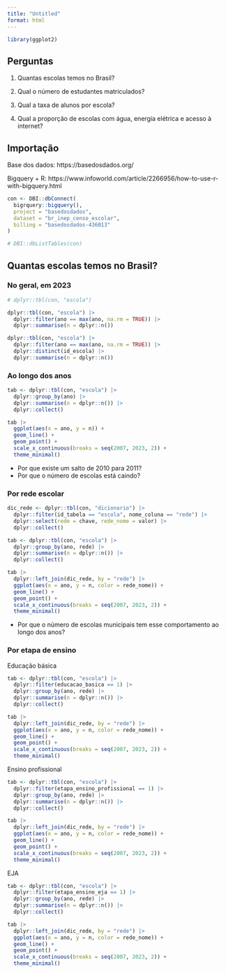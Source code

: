 ```yaml
---
title: "Untitled"
format: html
---
```


```r
library(ggplot2)
```

## Perguntas

1. Quantas escolas temos no Brasil?

2. Qual o número de estudantes matriculados?

3. Qual a taxa de alunos por escola?

4. Qual a proporção de escolas com água, energia elétrica e acesso à internet? 

## Importação

Base dos dados: https://basedosdados.org/

Bigquery + R: https://www.infoworld.com/article/2266956/how-to-use-r-with-bigquery.html


```r
con <- DBI::dbConnect(
  bigrquery::bigquery(),
  project = "basedosdados",
  dataset = "br_inep_censo_escolar",
  billing = "basedosdados-436013"
)

# DBI::dbListTables(con)
```

## Quantas escolas temos no Brasil?

### No geral, em 2023

```r
# dplyr::tbl(con, "escola")

dplyr::tbl(con, "escola") |>
  dplyr::filter(ano == max(ano, na.rm = TRUE)) |>
  dplyr::summarise(n = dplyr::n())

dplyr::tbl(con, "escola") |>
  dplyr::filter(ano == max(ano, na.rm = TRUE)) |>
  dplyr::distinct(id_escola) |>
  dplyr::summarise(n = dplyr::n())
```

### Ao longo dos anos

```r
tab <- dplyr::tbl(con, "escola") |>
  dplyr::group_by(ano) |>
  dplyr::summarise(n = dplyr::n()) |>
  dplyr::collect()

tab |>
  ggplot(aes(x = ano, y = n)) +
  geom_line() +
  geom_point() +
  scale_x_continuous(breaks = seq(2007, 2023, 2)) +
  theme_minimal()
```

- Por que existe um salto de 2010 para 2011?
- Por que o número de escolas está caindo?

### Por rede escolar

```r
dic_rede <- dplyr::tbl(con, "dicionario") |> 
  dplyr::filter(id_tabela == "escola", nome_coluna == "rede") |> 
  dplyr::select(rede = chave, rede_nome = valor) |> 
  dplyr::collect()
```

```r
tab <- dplyr::tbl(con, "escola") |>
  dplyr::group_by(ano, rede) |>
  dplyr::summarise(n = dplyr::n()) |>
  dplyr::collect()

tab |> 
  dplyr::left_join(dic_rede, by = "rede") |> 
  ggplot(aes(x = ano, y = n, color = rede_nome)) +
  geom_line() +
  geom_point() +
  scale_x_continuous(breaks = seq(2007, 2023, 2)) +
  theme_minimal()
```

- Por que o número de escolas municipais tem esse comportamento ao longo dos anos?

### Por etapa de ensino

Educação básica

```r
tab <- dplyr::tbl(con, "escola") |>
  dplyr::filter(educacao_basica == 1) |> 
  dplyr::group_by(ano, rede) |>
  dplyr::summarise(n = dplyr::n()) |>
  dplyr::collect()

tab |> 
  dplyr::left_join(dic_rede, by = "rede") |> 
  ggplot(aes(x = ano, y = n, color = rede_nome)) +
  geom_line() +
  geom_point() +
  scale_x_continuous(breaks = seq(2007, 2023, 2)) +
  theme_minimal()
```

Ensino profissional

```r
tab <- dplyr::tbl(con, "escola") |>
  dplyr::filter(etapa_ensino_profissional == 1) |> 
  dplyr::group_by(ano, rede) |>
  dplyr::summarise(n = dplyr::n()) |>
  dplyr::collect()

tab |> 
  dplyr::left_join(dic_rede, by = "rede") |> 
  ggplot(aes(x = ano, y = n, color = rede_nome)) +
  geom_line() +
  geom_point() +
  scale_x_continuous(breaks = seq(2007, 2023, 2)) +
  theme_minimal()
```

EJA

```r
tab <- dplyr::tbl(con, "escola") |>
  dplyr::filter(etapa_ensino_eja == 1) |> 
  dplyr::group_by(ano, rede) |>
  dplyr::summarise(n = dplyr::n()) |>
  dplyr::collect()

tab |> 
  dplyr::left_join(dic_rede, by = "rede") |> 
  ggplot(aes(x = ano, y = n, color = rede_nome)) +
  geom_line() +
  geom_point() +
  scale_x_continuous(breaks = seq(2007, 2023, 2)) +
  theme_minimal()
```
